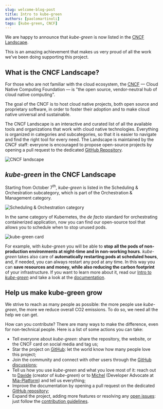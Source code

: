 ```yaml
---
slug: welcome-blog-post 
title: Intro to kube-green
authors: [paolomartinoli]
tags: [kube-green, CNCF]
---
```


We are happy to announce that *kube-green* is now listed in the [CNCF Landscape](https://landscape.cncf.io/).

This is an amazing achievement that makes us very proud of all the work we've been doing supporting this project.

## What is the CNCF Landscape?

For those who are not familiar with the cloud ecosystem, the [CNCF](https://www.cncf.io/) — Cloud Native Computing Foundation — is "the open source, vendor-neutral hub of cloud native computing".

The goal of the CNCF is to host cloud native projects, both open source and proprietary software, in order to foster their adoption and to make cloud native universal and sustainable.

The CNCF Landscape is an interactive and curated list of all the available tools and organizations that work with cloud native technologies. Everything is organized in categories and subcategories, so that it is easier to navigate and find the right tool for every need. The Landscape is maintained by the CNCF staff: everyone is encouraged to propose open-source projects by opening a pull request to the dedicated [GitHub Repository](https://github.com/cncf/landscape).

![CNCF landscape](/img/cncf-landscape.png)

## *kube-green* in the CNCF Landscape
Starting from October 7<sup>th</sup>, *kube-green* is listed in the Scheduling & Orchestration subcategory, which is part of the Orchestration & Management category.

![Scheduling & Orchestration category](/img/cncf-landscape-category.png)

In the same category of Kubernetes, the *de facto* standard for orchestrating containerized application, now you can find our open-source tool that allows you to schedule when to stop unused pods.

![kube-green card](/img/cncf-landscape-card.png)

For example, with *kube-green* you will be able to **stop all the pods of non-production environments at night-time and in non-working hours**. *kube-green* takes also care of **automatically restarting pods at scheduled hours**, and, if needed, you can always restart any pod at any time. In this way you can **save resources and money, while also reducing the carbon footprint** of your infrastructure. If you want to learn more about it, read our [Intro to *kube-green*](/blog/welcome-blog-post) and take a look at the [documentation](/docs/getting-started/).

## Help us make kube-green grow

We strive to reach as many people as possible: the more people use *kube-green*, the more we reduce overall CO2 emissions. To do so, we need all the help we can get.

How can you contribute? There are many ways to make the difference, even for non-technical people. Here is a list of some actions you can take:

- Tell everyone about *kube-green*: share the repository, the website, or the CNCF card on social media and tag us;
- Star the project on [GitHub](https://github.com/kube-green/kube-green): let the world know how many people love this project;
- Join the community and connect with other users through the [GitHub discussions](https://github.com/kube-green/kube-green/discussions);
- Tell us how you use *kube-green* and what you love most of it: reach out to [Davide](https://github.com/davidebianchi) (creator of *kube-green*) or to [Michel](https://github.com/akelity) (Developer Advocate at [Mia-Platform](https://mia-platform.eu/)) and tell us everything;
- Improve the documentation by opening a pull request on the dedicated [GitHub repository](https://github.com/kube-green/kube-green.github.io);
- Expand the project, adding more features or resolving any [open issues](https://github.com/kube-green/kube-green/issues): just follow the [contribution guidelines](https://github.com/kube-green/kube-green/blob/main/CONTRIBUTING.md).

